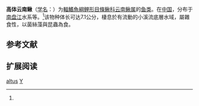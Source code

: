 {{Speciesbox
| name = 高体云南鳅
| status = NE
| status_system = IUCN3.1
| image = 
| genus = Yunnanilus
| species = altus
| authority = Kottelat et Chu, 1988<ref name='id6425'>{{cite web| url =http://www.bioinfo.cn/db05/BjdwSpecies.php?action=view&id=6425| title =高体云南鳅| work =中国动物物种编目数据库| publisher =中国科学院微生物研究所| author =中国科学院动物研究所| accessdate =2009-04-11| deadurl =yes| archiveurl =https://web.archive.org/web/20131203122335/http://www.bioinfo.cn/db05/BjdwSpecies.php?action=view| archivedate =2013-12-03}}</ref>
| synonyms = 
}}

'''高体云南鳅'''（[[学名|学名]]：{{lang|la|''Yunnanilus altus''}}）为[[輻鰭魚綱|輻鰭魚綱]][[鲤形目|鲤形目]][[條鳅科|條鳅科]][[云南鳅属|云南鳅属]]的[[鱼类|鱼类]]。在[[中国|中国]]，分布于[[南盘江|南盘江]]水系等。<ref name='id6425'/>该物种体长可达7.1公分，棲息於有流動的小溪流底層水域，屬雜食性，以菌絲藻與昆蟲為食。

== 参考文献 ==
{{reflist}}

== 扩展阅读 ==
{{refbegin}}
{{wikispecies-inline|Yunnanilus altus|高体云南鳅}}
{{refend}}
{{Taxonbar|from=Q1040885}}

[[Category:云南鳅属|altus]]
[[Category:1988年描述的魚類|Y]]


{{鯉形目小作品}}